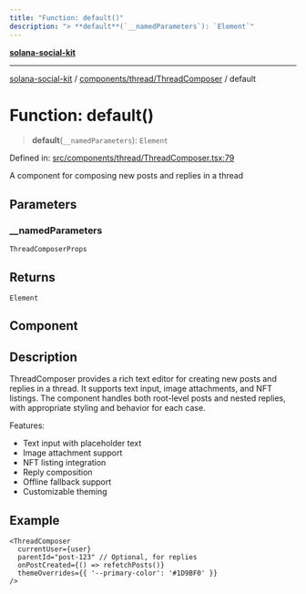 ```yaml
---
title: "Function: default()"
description: "> **default**(`__namedParameters`): `Element`"
---
```


[**solana-social-kit**](../../../../README.mdx)

***

[solana-social-kit](../../../../README.mdx) / [components/thread/ThreadComposer](../README.mdx) / default

# Function: default()

> **default**(`__namedParameters`): `Element`

Defined in: [src/components/thread/ThreadComposer.tsx:79](https://github.com/SendArcade/solana-social-starter/blob/03568260ca96ed63f77049843c721de1cb011893/src/components/thread/ThreadComposer.tsx#L79)

A component for composing new posts and replies in a thread

## Parameters

### \_\_namedParameters

`ThreadComposerProps`

## Returns

`Element`

## Component

## Description

ThreadComposer provides a rich text editor for creating new posts and replies in a thread.
It supports text input, image attachments, and NFT listings. The component handles both
root-level posts and nested replies, with appropriate styling and behavior for each case.

Features:
- Text input with placeholder text
- Image attachment support
- NFT listing integration
- Reply composition
- Offline fallback support
- Customizable theming

## Example

```tsx
<ThreadComposer
  currentUser={user}
  parentId="post-123" // Optional, for replies
  onPostCreated={() => refetchPosts()}
  themeOverrides={{ '--primary-color': '#1D9BF0' }}
/>
```
